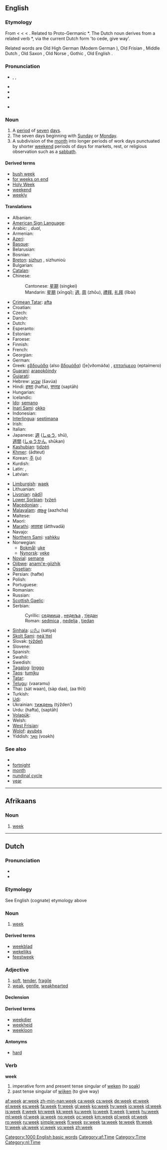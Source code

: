 ==English==
{{rank|German|seven|notice|week|778|week|stone|tree|cost}}

===Etymology===
From {{etyl|enm}} {{term|weke|lang=enm}} < {{etyl|ang}} {{term|wice|lang=ang}} < {{proto|Germanic|wikon|turn, succession}} < {{proto|Indo-European|weik|to bend, wind}}. Related to Proto-Germanic *{{term||wikanan||to bend}}. The Dutch noun derives from a related verb *{{term||waikwaz||to yield}}, via the current Dutch form {{term|wijken|lang=nl}} 'to cede, give way'.

Related words are Old High German {{term|wohha|lang=goh}} (Modern German {{term|Woche|lang=de}}), Old Frisian {{term|wike|lang=ofs}}, Middle Dutch {{term|weke||week|lang=dum}}, Old Saxon {{term|wika|lang=osx}}, Old Norse {{term|vika|lang=non}}, Gothic {{term|𐍅𐌹𐌺𐍉|sc=Goth|tr=wikô||turn for temple service|lang=got}}, Old English {{term|wican|lang=ang||to yield, give way}}.

===Pronunciation===
* {{enPR|wēk}}, {{IPA|/wiːk/}}, {{SAMPA|/wi:k/}}
* {{audio|en-us-week.ogg|Audio (US)}}
* {{audio|En-uk-a week.ogg|Audio (UK)}}
* {{rhymes|iːk}}

* {{homophones|weak}}

===Noun===
{{wikipedia}}
{{en-noun}}

# A [[period]] of [[seven]] [[day]]s.
# The seven days beginning with [[Sunday]] or [[Monday]].
# A subdivision of the [[month]] into longer periods of work days punctuated by shorter [[weekend]] periods of days for markets, rest, or religious observation such as a [[sabbath]].

====Derived terms====
* [[bush week]]
* [[for weeks on end]]
* [[Holy Week]]
* [[weekend]]
* [[weekly]]

====Translations====
{{trans-top|period of seven days}}
* Albanian: {{t-|sq|javë|f|xs=Albanian}}
* [[American Sign Language]]: {{tø|ase|1@BasePalm-PalmDown-OpenB@CenterChesthigh-PalmUp 1@Finger-PalmDown-OpenB@CenterChesthigh-PalmUp}}
* Arabic: {{Arab|[[اسبوع|أسْبُوع]]}} {{unicode|(’usbūʕ)}} {{m}}, {{Arab|[[اسبوعان|أسْبُوعَان]]}} {{unicode|(’usbuʕān)}} ''dual'', {{Arab|[[اسابيع|أسَابِيع]]}} {{unicode|(’asabīʕ)}} {{p}}
* Armenian: {{t+|hy|շաբաթ|tr=šabat'}}
* [[Azeri]]: {{t+|az|həftə|xs=Azeri}}
* [[Basque]]: {{t+|eu|aste|xs=Basque}}
* Belarusian: {{t-|be|тыдзень|m|xs=Belarusian}}
* Bosnian: {{t+|bs|sedmica|f}}
* [[Breton]]: [[sizhun]] {{f}}, sizhunioù {{p}}
* Bulgarian: {{t+|bg|седмица|f|tr=sedmítsa}}
* [[Catalan]]: {{t|ca|setmana|f}}
* Chinese:
*: Cantonese: [[星期]] (singkei)
*: Mandarin: [[星期]] (xīngqī); [[週]], [[周]] (zhōu), [[禮拜]], [[礼拜]] (lǐbài)
* [[Crimean Tatar]]: [[afta]]
* Croatian: {{t+|hr|tjedan|m}}
* Czech: {{t+|cs|týden|m}}
* Danish: {{t+|da|uge}}
* Dutch: {{t+|nl|week|f}}
* Esperanto: {{t+|eo|semajno|xs=Esperanto}}
* Estonian: {{t+|et|nädal}}
* Faroese: {{t-|fo|vika|f|xs=Faroese}}
* Finnish: {{t+|fi|viikko}}
* French: {{t+|fr|semaine|f}}
* Georgian: {{t-|ka|კვირა|tr=kvira|sc=Geor|xs=Georgian}}
* German: {{t+|de|Woche|f}}
* Greek: [[εβδομάδα]] (also [[βδομάδα]]) ([e]vðomáða) {{f}}, [[επταήμερο]] (eptaímero) {{n}}
* [[Guaraní]]: [[arapokõindy]]
* [[Gujarati]]: {{t|gu|અઠવાડીયું|n|tr=aThavaDiyun|sc=Gujr|xs=Gujarati}}
* Hebrew: [[שבוע]] (šavúa) {{m}}
* Hindi: [[हफ़्ता]] (hafta), [[सप्ताह]] (saptāh)
* Hungarian: {{t+|hu|hét}}
* Icelandic: {{t+|is|vika|f}}
* [[Ido]]: [[semano]]
* [[Inari Sami]]: [[okko]]
* Indonesian: {{t-|id|minggu|xs=Indonesian}}
* [[Interlingua]]: [[septimana]]
* Irish: {{t+|ga|seachtain|f|xs=Irish}}
* Italian: {{t+|it|settimana|f}}
* Japanese: [[週]] ([[しゅう]], shū),<br>[[週間]] ([[しゅうかん]], shūkan)
* [[Kashubian]]: [[tidzéń]] {{m}}
* [[Khmer]]: {{Khmr|[[អាទិត្យ]]}} (ādteut)
* Korean: [[주]] (ju)
* Kurdish: {{t+|ku|حه‌فته‌|sc=ku-Arab}}
* Latin: {{t+|la|hebdomas|f}}, {{t-|la|septimana|f|alt=septimāna}}
* Latvian: {{t-|lv|nedēļa|f|xs=Latvian}}
{{trans-mid}}
* [[Limburgish]]: [[waek]]
* Lithuanian: {{t+|lt|savaitė|f|xs=Lithuanian}}
* [[Livonian]]: [[nädīļ]]
* [[Lower Sorbian]]: [[tyźeń]] {{m}}
* [[Macedonian]]: {{t-|mk|седмица|f|tr=sédmica}},  {{t+|mk|недела|f|tr=nédela}}
* [[Malayalam]]: [[ആഴ്ച]] (aazhcha)
* Maltese: {{t-|mt|ġimgħa|xs=Maltese}}
* Maori: {{t-|mi|wiki|xs=Maori}}
* [[Marathi]]: [[आठवडा]] (ātthvadā)
* Navajo: {{tø|nv|damį́įgo}}
* [[Northern Sami]]: [[vahkku]]
* Norwegian:
** [[Bokmål]]: [[uke]] {{c}}
** [[Nynorsk]]: [[veke]] {{f}}
* [[Novial]]: [[semane]]
* [[Ojibwe]]: [[anami'e-giizhik]]
* [[Ossetian]]: {{tø|os|къуыри|tr=khuyrí|sc=Cyrl|xs=Ossetian}}
* Persian: {{fa-Arab|[[هفته]]}} (hafte)
* Polish: {{t+|pl|tydzień|m}}
* Portuguese: {{t+|pt|semana|f}}
* Romanian: {{t+|ro|săptămână|f}}
* Russian: {{t+|ru|неделя|f|tr=nedélja}}
* [[Scottish Gaelic]]: {{t-|gd|seachdain|f|xs=Scottish Gaelic}}
* Serbian:
*: Cyrillic: [[седмица]] {{f}}, [[недеља]] {{f}}, [[тједан]] {{m}}
*: Roman: [[sedmica]] {{f}}, [[nedelja]] {{f}}, [[tjedan]] {{m}}
* [[Sinhala]]: [[සතිය]] (satiya)
* [[Skolt Sami]]: [[neä´ttel]]
* Slovak: [[týždeň]] {{m}}
* Slovene: {{t+|sl|teden|m}}
* Spanish: {{t|es|semana|f}} 
* Swahili: {{t+|sw|wiki|xs=Swahili}}
* Swedish: {{t+|sv|vecka|c}}
* [[Tagalog]]: [[linggo]]
* [[Taos]]: [[tumį́ku]]
* [[Tatar]]: {{t+|tt|атна|sc=Cyrl|xs=Tatar}}
* [[Telugu]]: {{t|te|వారము}}(vaaramu)
* Thai: {{Thai|[[สัตวาร]]}} (sàt waan), {{Thai|[[สัปดาห์]]}} (sàp daa), {{Thai|[[อาทิตย์]]}} (aa thīt)
* Turkish: {{t+|tr|hafta}}
* [[Udi]]: {{tø|udi|шаматӏ}}
* Ukrainian: [[тиждень]] (týžden’) {{m}}
* Urdu: {{ur-Arab|[[ہفتہ]]}} (hafta), {{ur-Arab|[[سپتاہ]]}} (saptāh)
* [[Volapük]]: {{t+|vo|vig|xs=Volapük}}
* Welsh: {{t-|cy|wythnos|xs=Welsh}}
* [[West Frisian]]: {{t+|fy|wike|c|xs=West Frisian}}
* [[Wolof]]: [[ayubés]]
* Yiddish: [[וואך|וואָך]] (voəkh)
{{trans-bottom}}

===See also===
* {{pedialite|ISO 8601}}
* [[fortnight]]
* [[month]]
* [[nundinal cycle]]
* [[year]]

[[Category:1000 English basic words]]

----

==Afrikaans==

===Noun===
{{af-noun|weke}}

# [[#English|week]]

[[Category:af:Time]]

----

==Dutch==

===Pronunciation===
* {{IPA|/weɪk/|lang=nl}}
* {{audio|Nl-week.ogg|Audio}}

===Etymology===
See English (cognate) etymology above

===Noun===
{{nl-noun|weken}}

# [[#English|week]]

====Derived terms====
* [[weekblad]] {{n}}
* [[wekelijks]]
* [[feestweek]]

===Adjective===
{{nl-adj|weker}}

# [[soft]], [[tender]], [[fragile]]
# [[weak]], [[gentle]], [[weakhearted]]

====Declension====
{{nl-decl-adj|weke}}

====Derived terms====
* [[weekdier]] {{n}}
* [[weekheid]]
* [[weekloon]] {{n}}

====Antonyms====
* [[hard]]

===Verb===
'''week'''

# imperative form and present tense singular of [[weken]] (to [[soak]])
# past tense singular of [[wijken]] (to give way)

[[Category:Time]]
[[Category:nl:Time]]

[[af:week]]
[[ar:week]]
[[zh-min-nan:week]]
[[ca:week]]
[[cs:week]]
[[de:week]]
[[et:week]]
[[el:week]]
[[es:week]]
[[fa:week]]
[[fr:week]]
[[gl:week]]
[[ko:week]]
[[hy:week]]
[[io:week]]
[[id:week]]
[[is:week]]
[[it:week]]
[[kn:week]]
[[kk:week]]
[[ku:week]]
[[lo:week]]
[[lt:week]]
[[li:week]]
[[hu:week]]
[[ml:week]]
[[nl:week]]
[[ja:week]]
[[no:week]]
[[oc:week]]
[[km:week]]
[[pl:week]]
[[pt:week]]
[[ro:week]]
[[ru:week]]
[[simple:week]]
[[fi:week]]
[[sv:week]]
[[ta:week]]
[[te:week]]
[[th:week]]
[[tr:week]]
[[uk:week]]
[[vi:week]]
[[vo:week]]
[[zh:week]]
